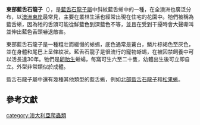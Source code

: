 {{subspeciesbox
| image = Tiliqua scincoides scincoides 01.jpg
| image_caption =
| genus = Tiliqua
| species = scincoides
| subspecies = scincoides
| authority = ([[John_White_(surgeon)|White]], 1790)<ref name=NRDB>{{NRDB species |genus=Tiliqua| species=scincoides}}</ref>
}}
'''東部藍舌石龍子'''（{{lang-xm|Tiliqua scincoides scincoides}}），是[[藍舌石龍子屬|藍舌石龍子屬]]中斜紋藍舌蜥中的一種，在全澳洲也廣泛分布，以[[澳洲東岸|澳洲東岸]]最常見，主要在叢林生活也經常出現在住宅的花園中。牠們被稱為藍舌蜥，因為牠的舌頭可能從鮮藍色到深藍色不等，並且在受到干擾時會大聲嘶叫並伸出藍色舌頭嚇退敵害。

東部藍舌石龍子是一種粗壯而緩慢的蜥蜴，底色通常是蒼白，鱗片棕褐色至灰色，並在身體和尾巴上呈條紋狀。藍舌石龍子是很流行的寵物蜥蜴，在被囚禁飼養中可以活長達30年。牠們是[[卵胎生|卵胎生]]蜥蝪，每窩可生六至二十隻，幼體出生後可立即自立。外型非常類似於成體。

藍舌石龍子屬中還有幾種其他類型的藍舌蜥，例如[[北部藍舌石龍子|北部藍舌石龍子]]和[[松果蜥|松果蜥]]。

==參考文獻==
{{reflist}}

{{Taxonbar|from=Q27990760}}

[[category:澳大利亞爬蟲類|category:澳大利亞爬蟲類]]